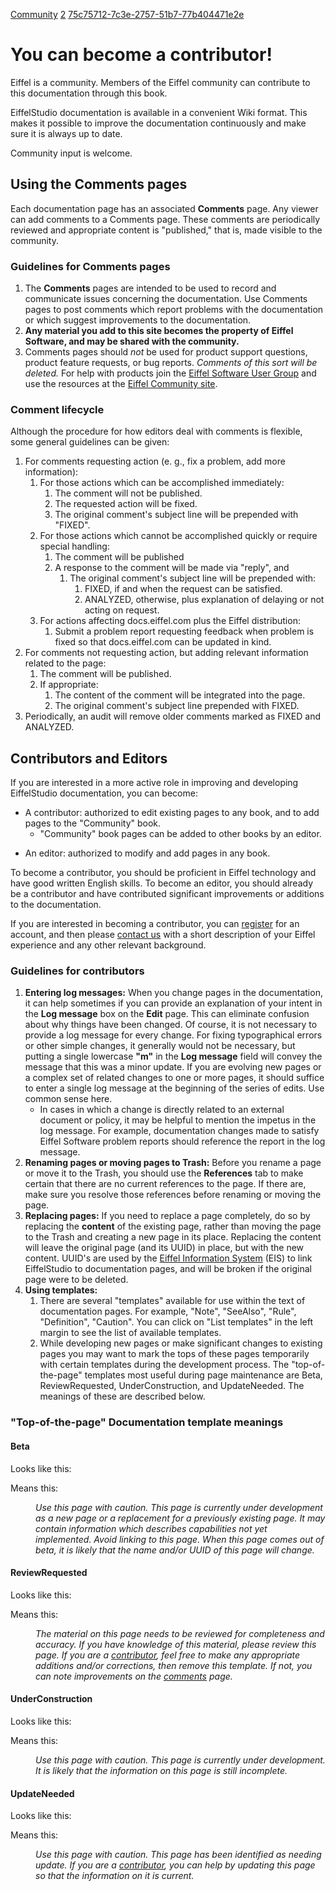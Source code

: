 [[Property:title|Community]]
[[Property:weight|2]]
[[Property:uuid|75c75712-7c3e-2757-51b7-77b404471e2e]]
=You can become a  contributor!=

Eiffel is a community. Members of the Eiffel community can contribute to this documentation through this book.

EiffelStudio documentation is available in a convenient Wiki format. This makes it possible to improve the documentation continuously and make sure it is always up to date.

Community input is welcome. 

==Using the Comments pages==

Each documentation page has an associated '''Comments''' page. Any viewer can add comments to a Comments page. These comments are periodically reviewed and appropriate content is "published," that is, made visible to the community. 

===Guidelines for Comments pages===

#The '''Comments''' pages are intended to be used to record and communicate issues concerning the documentation.  Use Comments pages to post comments which report problems with the documentation or which suggest improvements to the documentation. 
# '''Any material you add to this site becomes the property of Eiffel Software, and may be shared with the community.'''
# Comments pages should ''not'' be used for product support questions, product feature requests, or bug reports. ''Comments of this sort will be deleted.'' For help with products join the [http://eiffel.com/developers/usergroup.html Eiffel Software User Group] and use the resources at the [http://community.eiffel.com Eiffel Community site]. 

===Comment lifecycle===

Although the procedure for how editors deal with comments is flexible, some general guidelines can be given:

# For comments requesting action (e. g., fix a problem, add more information):
## For those actions which can be accomplished immediately:
### The comment will not be published.
### The requested action will be fixed.
### The original comment's subject line will be prepended with "FIXED".
## For those actions which cannot be accomplished quickly or require special handling:
### The comment will be published
### A response to the comment will be made via "reply", and
#### The original comment's subject line will be prepended with:
##### FIXED, if and when the request can be satisfied.
##### ANALYZED, otherwise, plus explanation of delaying or not acting on request.
## For actions affecting docs.eiffel.com plus the Eiffel distribution:
### Submit a problem report requesting feedback when problem is fixed so that docs.eiffel.com can be updated in kind.
# For comments not requesting action, but adding relevant information related to the page:
## The comment will be published.
## If appropriate: 
### The content of the comment will be integrated into the page.
### The original comment's subject line prepended with FIXED.
# Periodically, an audit will remove older comments marked as FIXED and ANALYZED.

==Contributors and Editors==

If you are interested in a more active role in improving and developing EiffelStudio documentation, you can become:

* A contributor: authorized to edit existing pages to any book, and to add pages to the "Community" book.
**"Community" book pages can be added to other books by an editor.

* An editor: authorized to modify and add pages in any book.

To become a contributor, you should be proficient in Eiffel technology and have good written English skills. To become an editor, you should already be a contributor and have contributed significant improvements or additions to the documentation.

If you are interested in becoming a contributor, you can [[path:user/register|register]] for an account, and then please [[path:contact|contact us]] with a short description of your Eiffel experience and any other relevant background.

===Guidelines for contributors===

# '''Entering log messages:''' When you change pages in the documentation, it can help sometimes if you can provide an explanation of your intent in the '''Log message''' box on the '''Edit''' page. This can eliminate confusion about why things have been changed. Of course, it is not necessary to provide a log message for every change. For fixing typographical errors or other simple changes, it generally would not be necessary, but putting a single lowercase '''"m"''' in the '''Log message''' field will convey the message that this was a minor update. If you are evolving new pages or a complex set of related changes to one or more pages, it should suffice to enter a single log message at the beginning of the series of edits. Use common sense here.
#* In cases in which a change is directly related to an external document or policy, it may be helpful to mention the impetus in the log message. For example, documentation changes made to satisfy Eiffel Software problem reports should reference the report in the log message.
# '''Renaming pages or moving pages to Trash:''' Before you rename a page or move it to the Trash, you should use the '''References''' tab to make certain that there are no current references to the page. If there are, make sure you resolve those references before renaming or moving the page.
# '''Replacing pages:''' If you need to replace a page completely, do so by replacing the '''content''' of the existing page, rather than moving the page to the Trash and creating a new page in its place. Replacing the content will leave the original page (and its UUID) in place, but with the new content. UUID's are used by the [[Eiffel Information System]] (EIS) to link EiffelStudio to documentation pages, and will be broken if the original page were to be deleted.
# '''Using templates:''' 
## There are several "templates" available for use within the text of documentation pages. For example, "Note", "SeeAlso", "Rule", "Definition", "Caution". You can click on "List templates" in the left margin to see the list of available templates. 
## While developing new pages or make significant changes to existing pages you may want to mark the tops of these pages temporarily with certain templates during the development process. The "top-of-the-page" templates most useful during page maintenance are Beta, ReviewRequested, UnderConstruction, and UpdateNeeded. The meanings of these are described below.

==="Top-of-the-page" Documentation template meanings===

====Beta====

Looks like this:

{{Beta}}

Means this: 

:''Use this page with caution. This page is currently under development as a new page or a replacement for a previously existing page. It may contain information which describes capabilities not yet implemented. Avoid linking to this page. When this page comes out of beta, it is likely that the name and/or UUID of this page will change.'' 


====ReviewRequested====

Looks like this:

{{ReviewRequested}}

Means this:

:''The material on this page needs to be reviewed for completeness and accuracy. If you have knowledge of this material, please review this page. If you are a [[Community|contributor]], feel free to make any appropriate additions and/or corrections, then remove this template. If not, you can note improvements on the [[Community#Using the Comments pages|comments]] page.''


====UnderConstruction====

Looks like this:

{{UnderConstruction}}

Means this:

:''Use this page with caution. This page is currently under development. It is likely that the information on this page is still incomplete. ''


====UpdateNeeded====

Looks like this:

{{UpdateNeeded}}

Means this:

:''Use this page with caution. This page has been identified as needing update. If you are a [[Community|contributor]], you can help by updating this page so that the information on it is current.''




